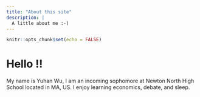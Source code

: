 ```yaml
---
title: "About this site"
description: |
  A little about me :-)
---
```


```r
knitr::opts_chunk$set(echo = FALSE)
```

# Hello !! #
My name is Yuhan Wu, I am an incoming sophomore at Newton North High School located in MA, US. I enjoy learning economics, debate, and sleep. 